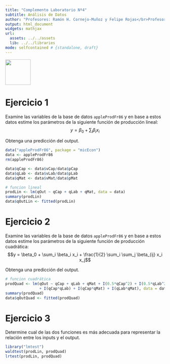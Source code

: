 ```yaml
---
title: "Complemento Laboratorio Nº4"
subtitle: Análisis de Datos
author: "Profesores: Ramón H. Cornejo-Muñoz y Felipe Rojas</br>Profesor Ayudante de Laboratorio: Mauricio Vargas</br>Ayudantes: Franco Mansilla y Mauricio Díaz</br></br>Universidad Nacional Andrés Bello"
output: html_document
widgets: mathjax
url:
  assets: ../../assets
  lib: ../../libraries
mode: selfcontained # {standalone, draft}
---
```


<a href='http://creativecommons.org/licenses/by-nc-sa/3.0/'>
    <img width = '80px' src = 'http://mirrors.creativecommons.org/presskit/buttons/88x31/png/by-nc-sa.png'>
</a>

# Ejercicio 1
Examine las variables de la base de datos `appleProdFr86` y en base a estos datos estime los parámetros de la siguiente función de producción lineal:
$$y = \beta_0 + \sum_i \beta_i x_i$$

Obtenga una predicción del output.

```r
data("appleProdFr86", package = "micEcon")
data <- appleProdFr86
rm(appleProdFr86)

data$qCap <- data$vCap/data$pCap
data$qLab <- data$vLab/data$pLab
data$qMat <- data$vMat/data$pMat
```

```r
# funcion lineal
prodLin <- lm(qOut ~ qCap + qLab + qMat, data = data)
summary(prodLin)
data$qOutLin <- fitted(prodLin)
```

# Ejercicio 2
Examine las variables de la base de datos `appleProdFr86` y en base a estos datos estime los parámetros de la siguiente función de producción cuadrática:
$$y = \beta_0 + \sum_i \beta_i x_i + \frac{1}{2} \sum_i \sum_j \beta_{ij} x_i x_j$$

Obtenga una predicción del output.

```r
# funcion cuadrática
prodQuad <- lm(qOut ~ qCap + qLab + qMat + I(0.5*qCap^2) + I(0.5*qLab^2) + I(0.5*qMat^2)
               + I(qCap*qLab) + I(qCap*qMat) + I(qLab*qMat), data = data)
summary(prodQuad)
data$qOutQuad <- fitted(prodQuad)
```

# Ejercicio 3

Determine cual de las dos funciones es más adecuada para representar la relación entre los inputs y el output.

```r
library("lmtest")
waldtest(prodLin, prodQuad)
lrtest(prodLin, prodQuad)
```